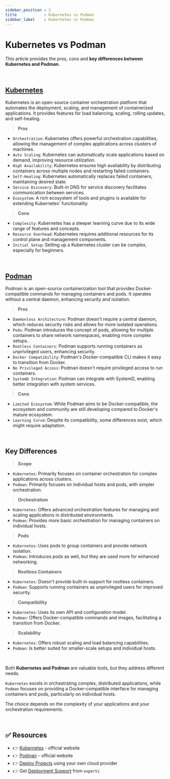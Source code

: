 ```yaml
---
sidebar_position : 2
title            : Kubernetes vs Podman
sidebar_label    : Kubernetes vs Podman
---
```


# Kubernetes vs Podman

This article provides the pros, cons and **key differences between Kubernetes and Podman**. 

<br />

## [Kubernetes](https://kubernetes.io/)

Kubernetes is an open-source container orchestration platform that automates the deployment, scaling, and management of containerized applications.
It provides features for load balancing, scaling, rolling updates, and self-healing.

> **Pros** 

- `Orchestration`: Kubernetes offers powerful orchestration capabilities, allowing the management of complex applications across clusters of machines.
- `Auto Scaling`: Kubernetes can automatically scale applications based on demand, improving resource utilization.
- `High Availability`: Kubernetes ensures high availability by distributing containers across multiple nodes and restarting failed containers.
- `Self-Healing`: Kubernetes automatically replaces failed containers, maintaining desired state.
- `Service Discovery`: Built-in DNS for service discovery facilitates communication between services.
- `Ecosystem`: A rich ecosystem of tools and plugins is available for extending Kubernetes' functionality.

> **Cons**

- `Complexity`: Kubernetes has a steeper learning curve due to its wide range of features and concepts.
- `Resource Overhead`: Kubernetes requires additional resources for its control plane and management components.
- `Initial Setup`: Setting up a Kubernetes cluster can be complex, especially for beginners.

<br />

## [Podman](https://podman.io/)

Podman is an open-source containerization tool that provides Docker-compatible commands for managing containers and pods. It operates without a central daemon, enhancing security and isolation.

> **Pros** 

- `Daemonless Architecture`: Podman doesn't require a central daemon, which reduces security risks and allows for more isolated operations.
- `Pods`: Podman introduces the concept of pods, allowing for multiple containers to share network namespaces, enabling more complex setups.
- `Rootless Containers`: Podman supports running containers as unprivileged users, enhancing security.
- `Docker Compatibility`: Podman's Docker-compatible CLI makes it easy to transition from Docker.
- `No Privileged Access`: Podman doesn't require privileged access to run containers.
- `SystemD Integration`: Podman can integrate with SystemD, enabling better integration with system services.

> **Cons**

- `Limited Ecosystem`: While Podman aims to be Docker-compatible, the ecosystem and community are still developing compared to Docker's mature ecosystem.
- `Learning Curve`: Despite its compatibility, some differences exist, which might require adaptation.

<br />

## Key Differences

> **Scope** 

- `Kubernetes`: Primarily focuses on container orchestration for complex applications across clusters.
- `Podman`: Primarily focuses on individual hosts and pods, with simpler orchestration.

> **Orchestration**

- `Kubernetes`: Offers advanced orchestration features for managing and scaling applications in distributed environments.
- `Podman`: Provides more basic orchestration for managing containers on individual hosts.

> **Pods**

- `Kubernetes`: Uses pods to group containers and provide network isolation.
- `Podman`: Introduces pods as well, but they are used more for enhanced networking.

> **Rootless Containers**

- `Kubernetes`: Doesn't provide built-in support for rootless containers.
- `Podman`: Supports running containers as unprivileged users for improved security.

> **Compatibility** 

- `Kubernetes`: Uses its own API and configuration model.
- `Podman`: Offers Docker-compatible commands and images, facilitating a transition from Docker.

> **Scalability**

- `Kubernetes`: Offers robust scaling and load balancing capabilities.
- `Podman`: Is better suited for smaller-scale setups and individual hosts.

<br />

Both **Kubernetes and Podman** are valuable tools, but they address different needs. 

`Kubernetes` excels in orchestrating complex, distributed applications, while `Podman` focuses on providing a Docker-compatible interface for managing containers and pods, particularly on individual hosts. 

The choice depends on the complexity of your applications and your orchestration requirements.

<br />

## ✅ Resources

- 👉 [Kubernetes](https://kubernetes.io/) - official website
- 👉 [Podman](https://podman.io/) - official website
- 👉 [Deploy Projects](https://deploypro.dev/) using your own cloud provider
- 👉 Get [Deployment Support](https://deploypro.dev/support/) from `experts` 
